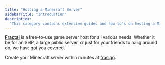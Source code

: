 ---
title: "Hosting a Minecraft Server"
sidebarTitle: "Introduction"
description:
  "This category contains extensive guides and how-to's on hosting a Minecraft server."
---

**[Fractal](https://frac.gg/)** is a free-to-use game server host for all various needs. Whether it be for an SMP, a large public server, or just for your friends to hang around on, we have got you covered.

Create your Minecraft server within minutes at [frac.gg](https://frac.gg/auth).